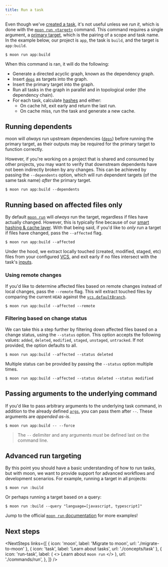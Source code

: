 ```yaml
---
title: Run a task
---
```



<HeaderLabel text="2 min" />

Even though we've [created a task](./create-task), it's not useful unless we _run it_, which is done
with the [`moon run <target>`](./commands/run) command. This command requires a single argument, a
[primary target](./concepts/target), which is the pairing of a scope and task name. In the example
below, our project is `app`, the task is `build`, and the target is `app:build`.

```shell
$ moon run app:build
```

When this command is ran, it will do the following:

- Generate a directed acyclic graph, known as the dependency graph.
- Insert [`deps`](./config/project#deps) as targets into the graph.
- Insert the primary target into the graph.
- Run all tasks in the graph in parallel and in topological order (the dependency chain).
- For each task, calculate [hashes](./concepts/cache) and either:
  - On cache hit, exit early and return the last run.
  - On cache miss, run the task and generate a new cache.

## Running dependents

moon will _always_ run upstream dependencies ([`deps`](./config/project#deps)) before running the
primary target, as their outputs may be required for the primary target to function correctly.

However, if you're working on a project that is shared and consumed by other projects, you may want
to verify that downstream dependents have not been indirectly broken by any changes. This can be
achieved by passing the `--dependents` option, which will run dependent targets (of the same task
name) _after_ the primary target.

```shell
$ moon run app:build --dependents
```

## Running based on affected files only

By default [`moon run`](./commands/run) will _always_ run the target, regardless if files have
actually changed. However, this is typically fine because of our
[smart hashing & cache layer](./concepts/cache). With that being said, if you'd like to _only_ run a
target if files have changed, pass the `--affected` flag.

```shell
$ moon run app:build --affected
```

Under the hood, we extract locally touched (created, modified, staged, etc) files from your
configured [VCS](./config/workspace#vcs), and exit early if no files intersect with the task's
[inputs](./config/project#inputs).

### Using remote changes

If you'd like to determine affected files based on remote changes instead of local changes, pass the
`--remote` flag. This will extract touched files by comparing the current `HEAD` against the
[`vcs.defaultBranch`](./config/workspace#defaultbranch).

```shell
$ moon run app:build --affected --remote
```

### Filtering based on change status

We can take this a step further by filtering down affected files based on a change status, using the
`--status` option. This option accepts the following values: `added`, `deleted`, `modified`,
`staged`, `unstaged`, `untracked`. If not provided, the option defaults to all.

```shell
$ moon run app:build --affected --status deleted
```

Multiple status can be provided by passing the `--status` option multiple times.

```shell
$ moon run app:build --affected --status deleted --status modified
```

## Passing arguments to the underlying command

If you'd like to pass arbitrary arguments to the underlying task command, in addition to the already
defined [`args`](./config/project#args), you can pass them after `--`. These arguments are _appended
as-is_.

```shell
$ moon run app:build -- --force
```

> The `--` delimiter and any arguments _must_ be defined last on the command line.

## Advanced run targeting

By this point you should have a basic understanding of how to run tasks, but with moon, we want to
provide support for advanced workflows and development scenarios. For example, running a target in
all projects:

```shell
$ moon run :build
```

Or perhaps running a target based on a query:

```shell
$ moon run :build --query "language=[javascript, typescript]"
```

Jump to the official [`moon run` documentation](./commands/run) for more examples!

## Next steps

<NextSteps
  links={[
    { icon: 'moon', label: 'Migrate to moon', url: './migrate-to-moon' },
    { icon: 'task', label: 'Learn about tasks', url: './concepts/task' },
    {
      icon: 'run-task',
      label: (
        <>
          Learn about <code>moon run</code>
        </>
      ),
      url: './commands/run',
    },
  ]}
/>
